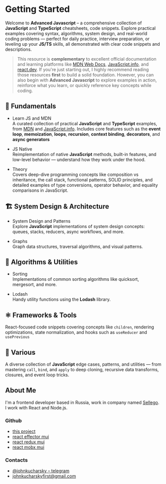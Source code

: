 
# Getting Started

Welcome to **Advanced Javascript** – a comprehensive collection of **JavaScript** and **TypeScript** cheatsheets, code snippets.
Explore practical examples covering syntax, algorithms, system design, and real-world coding problems — perfect for daily practice,
interview preparation, or leveling up your **JS/TS** skills, all demonstrated with clear code snippets and descriptions.

> This resource is **complementary** to excellent official documentation and learning platforms like [MDN Web Docs](https://developer.mozilla.org/en-US/docs/Web/JavaScript), [JavaScript.info](https://javascript.info/), and [react.dev](https://react.dev/).
> If you're just starting out, I highly recommend reading those resources **first** to build a solid foundation.
> However, you can also begin with **Advanced Javascript** to explore examples in action, reinforce what you learn, or quickly reference key concepts while coding.

## 🧠 Fundamentals

- Learn JS and MDN \
A curated collection of practical **JavaScript** and **TypeScript** examples, from [MDN](https://developer.mozilla.org/en-US/docs/Web/JavaScript) and [JavaScript.info](https://javascript.info/).
Includes core features such as the **event loop**, **memoization**, **loops**, **recursion**, **context binding**, **decorators**, and **async generators**

- JS Native \
Reimplementation of native **JavaScript** methods, built-in features, and low-level behavior — understand how they work under the hood.

- Theory \
Covers deep-dive programming concepts like composition vs inheritance, the call stack, functional patterns, SOLID principles,
and detailed examples of type conversions, operator behavior, and equality comparisons in JavaScript.

## 🏗️ System Design & Architecture

- System Design and Patterns \
Explore **JavaScript** implementations of system design concepts: queues, stacks, reducers, async workflows, and more.

- Graphs \
Graph data structures, traversal algorithms, and visual patterns.

## 🔢 Algorithms & Utilities

- Sorting \
Implementations of common sorting algorithms like quicksort, mergesort, and more.

- Lodash \
Handy utility functions using the **Lodash** library.


## ⚛️ Frameworks & Tools

React-focused code snippets covering concepts like `children`, rendering optimizations, state normalization, and hooks such
as `useReducer` and `usePrevious`

## 🧪 Various

A diverse collection of **JavaScript** edge cases, patterns, and utilities — from mastering `call`, `bind`, and `apply` to deep cloning,
recursive data transforms, closures, and event loop tricks.

## About Me

I'm a frontend developer based in Russia, work in company named [Sellego](https://sellego.com/blog/). I work with React and Node.js.

### Github

- [this project](https://github.com/JohnKucharsky/js-cheatsheet)
- [react effector mui](https://github.com/JohnKucharsky/react-effector-mui)
- [react redux mui](https://github.com/JohnKucharsky/react-redux-mui)
- [react mobx mui](https://github.com/JohnKucharsky/react-mobx-mui)

### Contacts

- [@johnkucharsky – telegram](https://t.me/johnkucharsky)
- [johnkucharskyfirst@gmail.com](mailto:johnkucharskyfirst@gmail.com)
